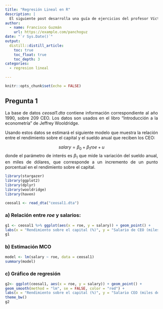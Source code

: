 ```yaml
---
title: "Regresión Lineal en R"
description: |
  El siguiente post desarrolla una guía de ejercicios del profesor Víctor Macías.
author:
  - name: Francisco Guzmán
    url: https://example.com/panchoguz
date: "`r Sys.Date()`"
output: 
  distill::distill_article:
    toc: true
    toc_float: true
    toc_depth: 3
categories:
  - regresion lineal
  
---
```


<style>
body {
text-align: justify}
</style>

```r
knitr::opts_chunk$set(echo = FALSE)
```

## Pregunta 1
La base de datos *ceosal1.dta* contiene información correspondiente al año 1990, sobre 209 CEO. Los datos son usados en el libro “Introducción a la econometría” de Jeffrey Wooldridge.

Usando estos datos se estimará el siguiente modelo que muestra la relación entre el rendimiento sobre el capital y el sueldo anual que reciben los CEO:

$$salary=\beta_0+\beta_1roe+u$$
donde el parámetro de interés es $\beta_1$ que mide la variación del sueldo anual, en miles de dólares, que corresponde a un incremento de un punto porcentual en el rendimiento sobre el capital. 

```r
library(stargazer)
library(ggplot2)
library(dplyr)
library(wooldridge)
library(haven)

ceosal1 <- read_dta("ceosal1.dta")
```

### a) Relación entre $roe$ y salarios:
```r
g1 <- ceosal1 %>% ggplot(aes(x = roe, y = salary)) + geom_point() +
labs(x = "Rendimiento sobre el capital (%)", y = "Salario de CEO (miles de dólares)") + theme_bw()
g1

```

### b) Estimación MCO
```r
model <- lm(salary ~ roe, data = ceosal1)
summary(model)
```

### c) Gráfico de regresión
```r
g2<- ggplot(ceosal1, aes(x = roe, y = salary)) + geom_point() +
geom_smooth(method = "lm", se = FALSE, color = "red") +
labs(x = "Rendimiento sobre el capital (%)", y = "Salario CEO (miles de dólares)") +
theme_bw()
g2
```


